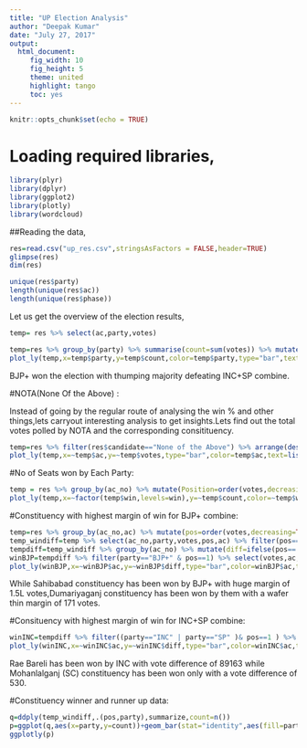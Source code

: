 ---
title: "UP Election Analysis"
author: "Deepak Kumar"
date: "July 27, 2017"
output: 
  html_document:
     fig_width: 10
     fig_height: 5
     theme: united
     highlight: tango
     toc: yes
---

```{r setup, include=FALSE}
knitr::opts_chunk$set(echo = TRUE)
```

# Loading required libraries,

```{r}
library(plyr)
library(dplyr)
library(ggplot2)
library(plotly)
library(wordcloud)
```

##Reading the data,
```{r}
res=read.csv("up_res.csv",stringsAsFactors = FALSE,header=TRUE)
glimpse(res)
dim(res)

unique(res$party)
length(unique(res$ac))
length(unique(res$phase))
```

Let us get the overview of the election results,

```{r}
temp= res %>% select(ac,party,votes)
```

```{r}
temp=res %>% group_by(party) %>% summarise(count=sum(votes)) %>% mutate(perc=(count/sum(count))*100) %>% arrange(desc(count))
plot_ly(temp,x=temp$party,y=temp$count,color=temp$party,type="bar",text=list(x = temp$party, y = temp$count)) %>% layout(title = "Votes Polled by each Party",showlegend = FALSE)
```

BJP+ won the election with thumping majority defeating INC+SP combine.

#NOTA(None Of the Above) :

Instead of going by the regular route of analysing the win % and other things,lets carryout interesting analysis to get insights.Lets find out the total votes polled by NOTA and the corresponding consitituency.

```{r}
temp=res %>% filter(res$candidate=="None of the Above") %>% arrange(desc(votes)) %>% head(30)
plot_ly(temp,x=~temp$ac,y=~temp$votes,type="bar",color=temp$ac,text=list(x=temp$party,y=temp$votes)) %>% layout(title="Constituency with highest NOTA votes",showlegend= FALSE,xaxis=list(title="Constituency"),yaxis=list(title="Votes"))
```

#No of Seats won by Each Party:


```{r}
temp = res %>% group_by(ac_no) %>% mutate(Position=order(votes,decreasing=TRUE)) %>% filter(Position == 1) %>% mutate(win=ifelse(Position==1,party,NOTA)) %>% select(ac_no,win) %>% group_by(win) %>% summarise(count=n()) %>% arrange(desc(count))
plot_ly(temp,x=~factor(temp$win,levels=win),y=~temp$count,color=~temp$win,type="bar",text=list(x="Party",y="Seats")) %>% layout(title="Seats won by each party in UP 2017 Assembly Elections",xaxis=list(title="Party"),yaxis=list(title="Seats"))
```

#Constituency with highest margin of win for BJP+ combine:


```{r}
temp=res %>% group_by(ac_no,ac) %>% mutate(pos=order(votes,decreasing=TRUE))
temp_windiff=temp %>% select(ac_no,party,votes,pos,ac) %>% filter(pos==1 | pos==2)
tempdiff=temp_windiff %>% group_by(ac_no) %>% mutate(diff=ifelse(pos== 1,(votes-lead(votes)),(votes-lag(votes)))) %>% arrange(desc(diff))
winBJP=tempdiff %>% filter(party=="BJP+" & pos==1) %>% select(votes,ac,diff) %>% arrange(desc(diff)) 
plot_ly(winBJP,x=~winBJP$ac,y=~winBJP$diff,type="bar",color=winBJP$ac,text=list(x="Costituency",y="Vote Difference"))%>% layout(title="Margin of Vote count between winner and runnerup for BJP won costituencies",xaxis=list(title="Constituency"),yaxis=list(title="Vote Difference"))
```

While Sahibabad constituency has been won by BJP+ with huge margin of 1.5L votes,Dumariyaganj constituency has been won by them with a wafer thin margin of 171 votes.

#Consituency with highest margin of win for INC+SP combine:

```{r}
winINC=tempdiff %>% filter((party=="INC" | party=="SP" )& pos==1 ) %>% select(votes,ac,diff) %>% arrange(desc(diff)) 
plot_ly(winINC,x=~winINC$ac,y=~winINC$diff,type="bar",color=winINC$ac,text=list(x="Costituency",y="Vote Difference"))%>% layout(title="Margin of Vote count between winner and runnerup for INC+SP won costituencies",xaxis=list(title="Constituency"),yaxis=list(title="Vote Difference"))
```

Rae Bareli has been won by INC with vote difference of 89163 while Mohanlalganj (SC) constituency has been won only with a vote difference of 530.


#Constituency winner and runner up data:


```{r}

q=ddply(temp_windiff,.(pos,party),summarize,count=n())
p=ggplot(q,aes(x=party,y=count))+geom_bar(stat="identity",aes(fill=party))+theme(axis.text.x=element_text(angle=90))+labs(fill="Party",x="Party",y="Count")+ggtitle("Winner and Runnerup splitup")+facet_grid(.~q$pos)
ggplotly(p)
```
